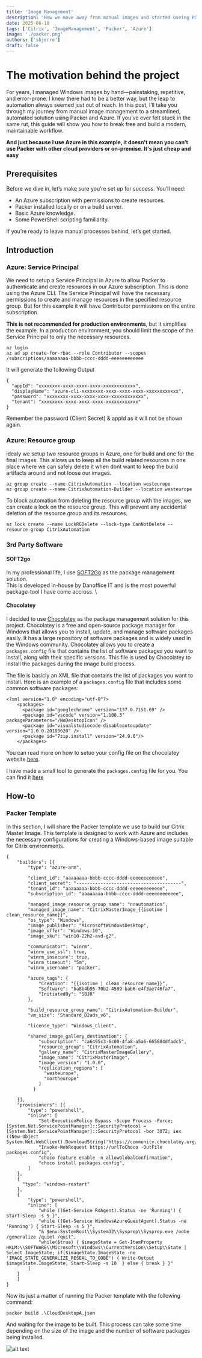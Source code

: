 ```yaml
---
title: 'Image Management'
description: 'How we move away from manual images and started useing Packer'
date: 2025-06-18
tags: ['Citrix', 'ImageManagement', 'Packer', 'Azure']
image: './packer.png'
authors: ['sbjerre']
draft: false
---
```


# The motivation behind the project

For years, I managed Windows images by hand—painstaking, repetitive, and error-prone. I knew there had to be a better way, but the leap to automation always seemed just out of reach. In this post, I’ll take you through my journey from manual image management to a streamlined, automated solution using Packer and Azure. If you’ve ever felt stuck in the same rut, this guide will show you how to break free and build a modern, maintainable workflow.

**And just because I use Azure in this example, it doesn’t mean you can’t use Packer with other cloud providers or on-premise. It's just cheap and easy**

## Prerequisites

Before we dive in, let’s make sure you’re set up for success. You’ll need:

- An Azure subscription with permissions to create resources.
- Packer installed locally or on a build server.
- Basic Azure knowledge.
- Some PowerShell scripting familiarity.

If you’re ready to leave manual processes behind, let’s get started.

## Introduction
### Azure: Service Principal
We need to setup a Service Principal in Azure to allow Packer to authenticate and create resources in our Azure subscription. This is done using the Azure CLI. The Service Principal will have the necessary permissions to create and manage resources in the specified resource group.
But for this example it will have Contributor permissions on the entire subscription. 

**This is not recommended for production environments**, but it simplifies the example. In a production environment, you should limit the scope of the Service Principal to only the necessary resources.
```
az login
az ad sp create-for-rbac --role Contributor --scopes /subscriptions/aaaaaaaa-bbbb-cccc-dddd-eeeeeeeeeeee
```
It will generate the following Output
```
{
  "appId": "xxxxxxxx-xxxx-xxxx-xxxx-xxxxxxxxxxxx",
  "displayName": "azure-cli-xxxxxxxx-xxxx-xxxx-xxxx-xxxxxxxxxxxx",
  "password": "xxxxxxxx-xxxx-xxxx-xxxx-xxxxxxxxxxxx",
  "tenant": "xxxxxxxx-xxxx-xxxx-xxxx-xxxxxxxxxxxx"
}
```
Remember the password (Client Secret) & appId as it will not be shown again.

### Azure: Resource group
idealy we setup two resource groups in Azure, one for  build and one for the final images. 
This allows us to keep all the build related resources in one place where we can safely delete it when dont want to keep the build artifacts around and not loose our images.
```
az group create --name CitrixAutomation --location westeurope
az group create --name CitrixAutomation-Builder --location westeurope
```
To block automation from deleting the resource group with the images, we can create a lock on the resource group. This will prevent any accidental deletion of the resource group and its resources.
```
az lock create --name LockRGDelete --lock-type CanNotDelete --resource-group CitrixAutomation
```

### 3rd Party Software
#### SOFT2go
In my professional life, I use [SOFT2Go](https://www.danofficeit.com) as the package management solution. \
This is developed in-house by Danoffice IT and is the most powerful package-tool I have come accross. \


#### Chocolatey


I decided to use [Chocolatey](https://chocolatey.org/) as the package management solution for this project. Chocolatey is a free and open-source package manager for Windows that allows you to install, update, and manage software packages easily. It has a large repository of software packages and is widely used in the Windows community.
Chocolatey allows you to create a `packages.config` file that contains the list of software packages you want to install, along with their specific versions. This file is used by Chocolatey to install the packages during the image build process.

The file is basicly an XML file that contains the list of packages you want to install. Here is an example of a `packages.config` file that includes some common software packages:

```
<?xml version="1.0" encoding="utf-8"?>
    <packages>
      <package id="googlechrome" version="137.0.7151.69" />
      <package id="vscode" version="1.100.3" packageParameters="/NoDesktopIcon" />
      <package id="visualstudiocode-disableautoupdate" version="1.0.0.20180620" />
      <package id="7zip.install" version="24.9.0"/>
    </packages>
```
You can read more on how to setuo your config file on the chocolatey website [here](https://docs.chocolatey.org/en-us/choco/commands/install/#packagesconfig).

I have made a small tool to generate the `packages.config` file for you. You can find it [here](/tools/ChocoPackageConfig)


## How-to
### Packer Template
In this section, I will share the Packer template we use to build our Citrix Master Image. This template is designed to work with Azure and includes the necessary configurations for creating a Windows-based image suitable for Citrix environments.
```
{
    "builders": [{
        "type": "azure-arm",

        "client_id": "aaaaaaaa-bbbb-cccc-dddd-eeeeeeeeeeee",
        "client_secret": "---------------------------------------",
        "tenant_id": "aaaaaaaa-bbbb-cccc-dddd-eeeeeeeeeeee",
        "subscription_id": "aaaaaaaa-bbbb-cccc-dddd-eeeeeeeeeeee",

        "managed_image_resource_group_name": "nnautomation",
        "managed_image_name": "CitrixMasterImage_{{isotime | clean_resource_name}}",
        "os_type": "Windows",
        "image_publisher": "MicrosoftWindowsDesktop",
        "image_offer": "Windows-10",
        "image_sku": "win10-22h2-avd-g2",

        "communicator": "winrm",
        "winrm_use_ssl": true,
        "winrm_insecure": true,
        "winrm_timeout": "5m",
        "winrm_username": "packer",

        "azure_tags": {
            "Creation": "{{isotime | clean_resource_name}}",
            "Software": "ba8b4b95-70b2-4509-bab6-e4f3ae746fa7",
            "InitiatedBy": "SBJR"
        },

        "build_resource_group_name": "CitrixAutomation-Builder",
        "vm_size": "Standard_D2ads_v6",

        "license_type": "Windows_Client",

        "shared_image_gallery_destination": {
            "subscription": "ca6495c3-6c00-4fa8-a5a6-665804dfadc5",
            "resource_group": "CitrixAutomation",
            "gallery_name": "CitrixMasterImageGallery",
            "image_name": "CitrixMasterImage",
            "image_version": "1.0.0",
            "replication_regions": [
              "westeurope",
              "northeurope"
            ]
          }

    }],
    "provisioners": [{
        "type": "powershell",
        "inline": [
            "Set-ExecutionPolicy Bypass -Scope Process -Force; [System.Net.ServicePointManager]::SecurityProtocol = [System.Net.ServicePointManager]::SecurityProtocol -bor 3072; iex ((New-Object System.Net.WebClient).DownloadString('https://community.chocolatey.org/install.ps1'))",
            "Invoke-WebRequest https://urlToChoco -OutFile packages.config",
            "choco feature enable -n allowGlobalConfirmation",
            "choco install packages.config",
        ]
    },
    {
      "type": "windows-restart"
    },
    {
        "type": "powershell",
        "inline": [
            "while ((Get-Service RdAgent).Status -ne 'Running') { Start-Sleep -s 5 }",
            "while ((Get-Service WindowsAzureGuestAgent).Status -ne 'Running') { Start-Sleep -s 5 }",
            "& $env:SystemRoot\\System32\\Sysprep\\Sysprep.exe /oobe /generalize /quiet /quit",
            "while($true) { $imageState = Get-ItemProperty HKLM:\\SOFTWARE\\Microsoft\\Windows\\CurrentVersion\\Setup\\State | Select ImageState; if($imageState.ImageState -ne 'IMAGE_STATE_GENERALIZE_RESEAL_TO_OOBE') { Write-Output $imageState.ImageState; Start-Sleep -s 10  } else { break } }"
        ]
    }
    ]
}
```

Now its just a matter of running the Packer template with the following command:
```
packer build .\CloudDesktopA.json
```
And waiting for the image to be built. This process can take some time depending on the size of the image and the number of software packages being installed.

![alt text](image_and_gallery.png)
